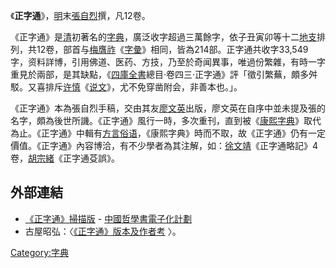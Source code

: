 《'''正字通'''》，[[明|明]]末[[張自烈|張自烈]]撰，凡12卷。

《正字通》是[[清|清]]初著名的[[字典|字典]]，廣泛收字超過三萬餘字，依子丑寅卯等十二[[地支|地支]]排列，共12卷，部首与[[梅膺祚|梅膺祚]]《[[字彙_(梅膺祚)|字彙]]》相同，皆為214部。正字通共收字33,549字，资料詳博，引用佛道、医药、方技，乃至於奇闻異事，唯過份繁雜，有時一字重見於兩部，是其缺點，《[[四庫全書|四庫全書]]總目·卷四三·正字通》評「徵引繁蕪，頗多舛駁。又喜排斥[[许慎|许慎]]《[[说文|说文]]》，尤不免穿凿附会，非善本也。」。

《正字通》本為張自烈手稿，交由其友[[廖文英|廖文英]]出版，廖文英在自序中並未提及張的名字，頗為後世所譏。《正字通》風行一時，多次重刊，直到被《[[康熙字典|康熙字典]]》取代為止。《正字通》中輯有[[方言|方言]][[俗语|俗语]]，《康熙字典》時而不取，故《正字通》仍有一定價值。《正字通》內容博洽，有不少學者為其注解，如：[[徐文靖|徐文靖]]《正字通略記》4卷，[[胡宗緒|胡宗緒]]《正字通芟誤》。

==外部連結==
*[http://ctext.org/library.pl?if=gb&res=1540&by_title=%E6%AD%A3%E5%AD%97%E9%80%9A 《正字通》掃描版] {{Wayback|url=http://ctext.org/library.pl?if=gb&res=1540&by_title=%E6%AD%A3%E5%AD%97%E9%80%9A |date=20200809091517 }} - [[中國哲學書電子化計劃|中國哲學書電子化計劃]]
*古屋昭弘：〈[http://www.nssd.org/articles/article_read.aspx?id=1003275198 《正字通》版本及作者考] {{Wayback|url=http://www.nssd.org/articles/article_read.aspx?id=1003275198 |date=20201005040418 }}〉。
{{汉语辞书}}

[[Category:字典|Category:字典]]